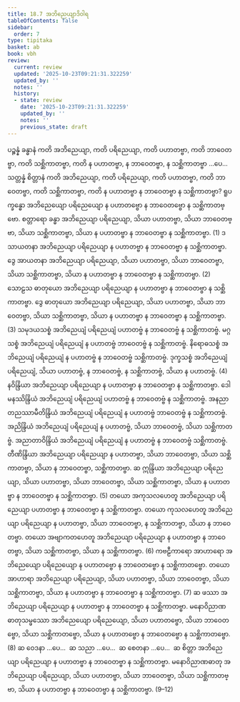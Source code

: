 ```yaml
---
title: 18.7 အဘိညေယျာဒိဝါရ
tableOfContents: false
sidebar:
  order: 7
type: tipitaka
basket: ab
book: vbh
review:
  current: review
  updated: '2025-10-23T09:21:31.322259'
  updated_by: ''
  notes: ''
  history:
  - state: review
    date: '2025-10-23T09:21:31.322259'
    updated_by: ''
    notes: ''
    previous_state: draft
---
```



<ReviewStatus review={frontmatter.review} showDetails={true} />

<HypothesisAnnotation frontmatter={frontmatter} />

<DynamicBreadcrumb />

<Division number="1030" book="vbh" e="ch" v="30" p="441">

<Paragraph number="3185" book="vbh">
ပဉ္စန္နံ ခန္ဓာနံ ကတိ အဘိညေယျာ, ကတိ ပရိညေယျာ, ကတိ ပဟာတဗ္ဗာ, ကတိ ဘာဝေတဗ္ဗာ, ကတိ သစ္ဆိကာတဗ္ဗာ, ကတိ န ပဟာတဗ္ဗာ, န ဘာဝေတဗ္ဗာ, န သစ္ဆိကာတဗ္ဗာ …ပေ…  သတ္တန္နံ စိတ္တာနံ ကတိ အဘိညေယျာ, ကတိ ပရိညေယျာ, ကတိ ပဟာတဗ္ဗာ, ကတိ ဘာဝေတဗ္ဗာ, ကတိ သစ္ဆိကာတဗ္ဗာ, ကတိ န ပဟာတဗ္ဗာ န ဘာဝေတဗ္ဗာ န သစ္ဆိကာတဗ္ဗာ?
</Paragraph>

</Division>
<Division number="1031" book="vbh" e="ch" v="30" p="441">

<Paragraph number="3186" book="vbh">
ရူပက္ခန္ဓော အဘိညေယျော ပရိညေယျော န ပဟာတဗ္ဗော န ဘာဝေတဗ္ဗော န သစ္ဆိကာတဗ္ဗော. စတ္တာရော ခန္ဓာ အဘိညေယျာ ပရိညေယျာ, သိယာ ပဟာတဗ္ဗာ, သိယာ ဘာဝေတဗ္ဗာ, သိယာ သစ္ဆိကာတဗ္ဗာ, သိယာ န ပဟာတဗ္ဗာ န ဘာဝေတဗ္ဗာ န သစ္ဆိကာတဗ္ဗာ. (1)
</Paragraph>

<Paragraph number="3187" book="vbh">
ဒသာယတနာ အဘိညေယျာ ပရိညေယျာ န ပဟာတဗ္ဗာ န ဘာဝေတဗ္ဗာ န သစ္ဆိကာတဗ္ဗာ. ဒွေ အာယတနာ အဘိညေယျာ ပရိညေယျာ, သိယာ ပဟာတဗ္ဗာ, သိယာ ဘာဝေတဗ္ဗာ, သိယာ သစ္ဆိကာတဗ္ဗာ, သိယာ န ပဟာတဗ္ဗာ န ဘာဝေတဗ္ဗာ န သစ္ဆိကာတဗ္ဗာ. (2)
</Paragraph>

<Paragraph number="3188" book="vbh">
သောဠသ ဓာတုယော အဘိညေယျာ ပရိညေယျာ န ပဟာတဗ္ဗာ န ဘာဝေတဗ္ဗာ န သစ္ဆိကာတဗ္ဗာ. ဒွေ ဓာတုယော အဘိညေယျာ ပရိညေယျာ, သိယာ ပဟာတဗ္ဗာ, သိယာ ဘာဝေတဗ္ဗာ, သိယာ သစ္ဆိကာတဗ္ဗာ, သိယာ န ပဟာတဗ္ဗာ န ဘာဝေတဗ္ဗာ န သစ္ဆိကာတဗ္ဗာ. (3)
</Paragraph>

<Paragraph number="3189" book="vbh">
သမုဒယသစ္စံ အဘိညေယျံ ပရိညေယျံ ပဟာတဗ္ဗံ န ဘာဝေတဗ္ဗံ န သစ္ဆိကာတဗ္ဗံ. မဂ္ဂသစ္စံ အဘိညေယျံ ပရိညေယျံ န ပဟာတဗ္ဗံ ဘာဝေတဗ္ဗံ န သစ္ဆိကာတဗ္ဗံ. နိရောဓသစ္စံ အဘိညေယျံ ပရိညေယျံ န ပဟာတဗ္ဗံ န ဘာဝေတဗ္ဗံ သစ္ဆိကာတဗ္ဗံ. ဒုက္ခသစ္စံ အဘိညေယျံ ပရိညေယျံ, သိယာ ပဟာတဗ္ဗံ, န ဘာဝေတဗ္ဗံ, န သစ္ဆိကာတဗ္ဗံ, သိယာ န ပဟာတဗ္ဗံ. (4)
</Paragraph>

<Paragraph number="3190" book="vbh">
နဝိန္ဒြိယာ အဘိညေယျာ ပရိညေယျာ န ပဟာတဗ္ဗာ န ဘာဝေတဗ္ဗာ န သစ္ဆိကာတဗ္ဗာ. ဒေါမနဿိန္ဒြိယံ အဘိညေယျံ ပရိညေယျံ ပဟာတဗ္ဗံ န ဘာဝေတဗ္ဗံ န သစ္ဆိကာတဗ္ဗံ. အနညာတညဿာမီတိန္ဒြိယံ အဘိညေယျံ ပရိညေယျံ န ပဟာတဗ္ဗံ ဘာဝေတဗ္ဗံ န သစ္ဆိကာတဗ္ဗံ. အညိန္ဒြိယံ အဘိညေယျံ ပရိညေယျံ န ပဟာတဗ္ဗံ, သိယာ ဘာဝေတဗ္ဗံ, သိယာ သစ္ဆိကာတဗ္ဗံ. အညာတာဝိန္ဒြိယံ အဘိညေယျံ ပရိညေယျံ န ပဟာတဗ္ဗံ န ဘာဝေတဗ္ဗံ သစ္ဆိကာတဗ္ဗံ. တီဏိန္ဒြိယာ အဘိညေယျာ ပရိညေယျာ န ပဟာတဗ္ဗာ, သိယာ ဘာဝေတဗ္ဗာ, သိယာ သစ္ဆိကာတဗ္ဗာ, သိယာ န ဘာဝေတဗ္ဗာ, သစ္ဆိကာတဗ္ဗာ. ဆ ဣန္ဒြိယာ အဘိညေယျာ ပရိညေယျာ, သိယာ ပဟာတဗ္ဗာ, သိယာ ဘာဝေတဗ္ဗာ, သိယာ သစ္ဆိကာတဗ္ဗာ, သိယာ န ပဟာတဗ္ဗာ န ဘာဝေတဗ္ဗာ န သစ္ဆိကာတဗ္ဗာ. (5)
</Paragraph>

<Paragraph number="3191" book="vbh">
တယော အကုသလဟေတူ အဘိညေယျာ ပရိညေယျာ ပဟာတဗ္ဗာ န ဘာဝေတဗ္ဗာ န သစ္ဆိကာတဗ္ဗာ. တယော ကုသလဟေတူ အဘိညေယျာ ပရိညေယျာ န ပဟာတဗ္ဗာ, သိယာ ဘာဝေတဗ္ဗာ, န သစ္ဆိကာတဗ္ဗာ, သိယာ န ဘာဝေတဗ္ဗာ. တယော အဗျာကတဟေတူ အဘိညေယျာ ပရိညေယျာ န ပဟာတဗ္ဗာ န ဘာဝေတဗ္ဗာ, သိယာ သစ္ဆိကာတဗ္ဗာ, သိယာ န သစ္ဆိကာတဗ္ဗာ. (6)
</Paragraph>

<Paragraph number="3192" book="vbh">
ကဗဠီကာရော အာဟာရော အဘိညေယျော ပရိညေယျော န ပဟာတဗ္ဗော န ဘာဝေတဗ္ဗော န သစ္ဆိကာတဗ္ဗော. တယော အာဟာရာ အဘိညေယျာ ပရိညေယျာ, သိယာ ပဟာတဗ္ဗာ, သိယာ ဘာဝေတဗ္ဗာ, သိယာ သစ္ဆိကာတဗ္ဗာ, သိယာ န ပဟာတဗ္ဗာ န ဘာဝေတဗ္ဗာ န သစ္ဆိကာတဗ္ဗာ. (7)
</Paragraph>

<Paragraph number="3193" book="vbh">
ဆ ဖဿာ အဘိညေယျာ ပရိညေယျာ န ပဟာတဗ္ဗာ န ဘာဝေတဗ္ဗာ န သစ္ဆိကာတဗ္ဗာ. မနောဝိညာဏဓာတုသမ္ဖဿော အဘိညေယျော ပရိညေယျော, သိယာ ပဟာတဗ္ဗော, သိယာ ဘာဝေတဗ္ဗော, သိယာ သစ္ဆိကာတဗ္ဗော, သိယာ န ပဟာတဗ္ဗော န ဘာဝေတဗ္ဗော န သစ္ဆိကာတဗ္ဗော. (8)
</Paragraph>

<Paragraph number="3194" book="vbh">
ဆ ဝေဒနာ …ပေ…  ဆ သညာ …ပေ…  ဆ စေတနာ …ပေ…  ဆ စိတ္တာ အဘိညေယျာ ပရိညေယျာ န ပဟာတဗ္ဗာ န ဘာဝေတဗ္ဗာ န သစ္ဆိကာတဗ္ဗာ. မနောဝိညာဏဓာတု အဘိညေယျာ ပရိညေယျာ, သိယာ ပဟာတဗ္ဗာ, သိယာ ဘာဝေတဗ္ဗာ, သိယာ သစ္ဆိကာတဗ္ဗာ, သိယာ န ပဟာတဗ္ဗာ န ဘာဝေတဗ္ဗာ န သစ္ဆိကာတဗ္ဗာ. (9–12)
</Paragraph>
</Division>